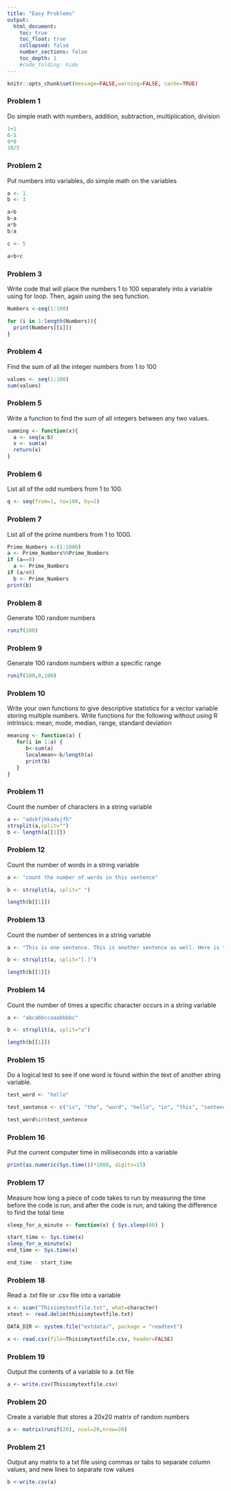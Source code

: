 ```yaml
---
title: "Easy Problems"
output:
  html_document:
    toc: true
    toc_float: true
    collapsed: false
    number_sections: false
    toc_depth: 1
    #code_folding: hide
---
```


```r
knitr::opts_chunk$set(message=FALSE,warning=FALSE, cache=TRUE)
```

### Problem 1
Do simple math with numbers, addition, subtraction, multiplication, division
```r

1+1
6-5
9*0
10/5

```

### Problem 2
Put numbers into variables, do simple math on the variables 
```r

a <- 1
b <- 3

a+b
b-a
a*b
b/a

c <- 5

a+b+c
```

### Problem 3
Write code that will place the numbers 1 to 100 separately into a variable using for loop. Then, again using the seq function.
```r
Numbers <-seq(1:100)

for (i in 1:length(Numbers)){
  print(Numbers[[i]])
}

```

### Problem 4
Find the sum of all the integer numbers from 1 to 100
```r
values <- seq(1:100)
sum(values)
```

### Problem 5
Write a function to find the sum of all integers between any two values.
```r
summing <- function(x){
  a <- seq(a:b)
  x <- sum(a)
  return(x)
}
```

### Problem 6
List all of the odd numbers from 1 to 100.
```r
q <- seq(from=1, to=100, by=2)
```

### Problem 7
List all of the prime numbers from 1 to 1000.
```r
Prime_Numbers <-(1:1000)
a <- Prime_Numbers%%Prime_Numbers
if (a==0)
  a <- Prime_Numbers
if (a/=0)
  b <- Prime_Numbers
print(b)

```

### Problem 8
Generate 100 random numbers
```r
runif(100)
```

### Problem 9 
Generate 100 random numbers within a specific range
```r
runif(100,0,100)
```

### Problem 10 
Write your own functions to give descriptive statistics for a vector variable storing multiple numbers. Write functions for the following without using R intrinsics: mean, mode, median, range, standard deviation
```r
meaning <- function(a) {
   for(i in 1:a) {
      b<-sum(a)
      localmean<-b/length(a)
      print(b)
   }
}
```

### Problem 11
Count the number of characters in a string variable
```r
a <- "adskfjhkadsjfh"
strsplit(a,split="")
b <- length(a[[1]])
```

### Problem 12
Count the number of words in a string variable
```r
a <- "count the number of words in this sentence"

b <- strsplit(a, split=" ")

length(b[[1]])

```

### Problem 13 
Count the number of sentences in a string variable

```r
a <- "This is one sentence. This is another sentence as well. Here is the third sentence. But wait there is also a fourth sentence."

b <- strsplit(a, split="[.]")

length(b[[1]])

```

### Problem 14
Count the number of times a specific character occurs in a string variable
```r
a <- "abcabbccaaabbbbc"

b <- strsplit(a, split="a")

length(b[[1]])
```

### Problem 15 
Do a logical test to see if one word is found within the text of another string variable.
```r

test_word <- "hello"

test_sentence <- c("is", "the", "word", "hello", "in", "this", "sentence")

test_word%in%test_sentence


```

### Problem 16 
Put the current computer time in milliseconds into a variable
```r
print(as.numeric(Sys.time())*1000, digits=15)
```

### Problem 17
Measure how long a piece of code takes to run by measuring the time before the code is run, and after the code is run, and taking the difference to find the total time
```r
sleep_for_a_minute <- function(x) { Sys.sleep(60) }

start_time <- Sys.time(x)
sleep_for_a_minute(x)
end_time <- Sys.time(x)

end_time - start_time

```

### Problem 18
Read a .txt file or .csv file into a variable
```r
x <- scan("Thisismytextfile.txt", what=character)
xtext <- read.delim(thisismytextfile.txt)

DATA_DIR <- system.file("extdata/", package = "readtext")

x <- read.csv(file=Thisismytextfile.csv, header=FALSE)

```

### Problem 19 
Output the contents of a variable to a .txt file
```r
a <- write.csv(Thisismytextfile.csv)
```

### Problem 20 
Create a variable that stores a 20x20 matrix of random numbers
```r
a <- matrix(runif(20), ncol=20,nrow=20)
```

### Problem 21
Output any matrix to a txt file using commas or tabs to separate column values, and new lines to separate row values
```r
b <-write.csv(a)
```

















